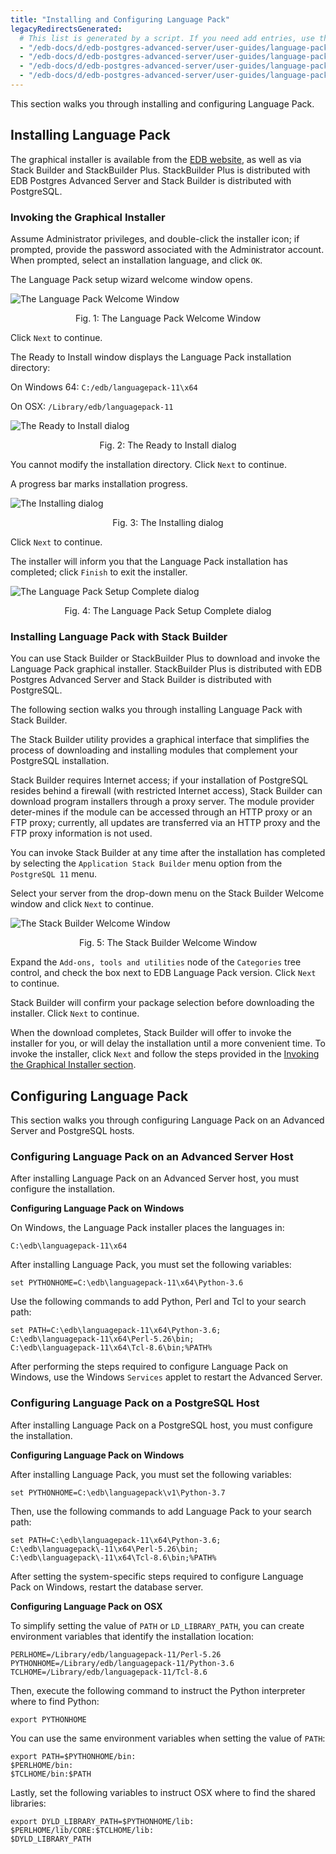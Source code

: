 ```yaml
---
title: "Installing and Configuring Language Pack"
legacyRedirectsGenerated:
  # This list is generated by a script. If you need add entries, use the `legacyRedirects` key.
  - "/edb-docs/d/edb-postgres-advanced-server/user-guides/language-pack-guide/11/EDB_Postgres_Language_Pack_Guide.1.09.html"
  - "/edb-docs/d/edb-postgres-advanced-server/user-guides/language-pack-guide/11/EDB_Postgres_Language_Pack_Guide.1.05.html"
  - "/edb-docs/d/edb-postgres-advanced-server/user-guides/language-pack-guide/11/EDB_Postgres_Language_Pack_Guide.1.08.html"
  - "/edb-docs/d/edb-postgres-advanced-server/user-guides/language-pack-guide/11/EDB_Postgres_Language_Pack_Guide.1.06.html"
---
```


<div id="installing_language_pack" class="registered_link"></div>

This section walks you through installing and configuring Language Pack.

## Installing Language Pack

The graphical installer is available from the [EDB website](https://www.enterprisedb.com/software-downloads-postgres), as well as via Stack Builder and StackBuilder Plus. StackBuilder Plus is distributed with EDB Postgres Advanced Server and Stack Builder is distributed with PostgreSQL.

<div id="invoking_the_graphical_installer" class="registered_link"></div>

### Invoking the Graphical Installer

Assume Administrator privileges, and double-click the installer icon; if prompted, provide the password associated with the Administrator account. When prompted, select an installation language, and click `OK`.

The Language Pack setup wizard welcome window opens.

![The Language Pack Welcome Window](images/11/Language_pack_welcome.png)

<div style="text-align: center"> Fig. 1: The Language Pack Welcome Window </div>

Click `Next` to continue.

The Ready to Install window displays the Language Pack installation directory:

 On Windows 64: `C:/edb/languagepack-11\x64`

 On OSX: `/Library/edb/languagepack-11`

![The Ready to Install dialog](images/11/Language_pack_ready_to_install.png)

<div style="text-align: center"> Fig. 2: The Ready to Install dialog </div>

You cannot modify the installation directory. Click `Next` to continue.

A progress bar marks installation progress.

![The Installing dialog](images/11/Language_pack_installing_language_pack.png)

<div style="text-align: center"> Fig. 3: The Installing dialog </div>

Click `Next` to continue.

The installer will inform you that the Language Pack installation has completed; click `Finish` to exit the installer.

![The Language Pack Setup Complete dialog](images/11/Language_pack_completed_installation.png)

<div style="text-align: center"> Fig. 4: The Language Pack Setup Complete dialog </div>


### Installing Language Pack with Stack Builder

You can use Stack Builder or StackBuilder Plus to download and invoke the Language Pack graphical installer. StackBuilder Plus is distributed with EDB Postgres Advanced Server and Stack Builder is distributed with PostgreSQL.

The following section walks you through installing Language Pack with Stack Builder.

The Stack Builder utility provides a graphical interface that simplifies the process of downloading and installing modules that complement your PostgreSQL installation.

Stack Builder requires Internet access; if your installation of PostgreSQL resides behind a firewall (with restricted Internet access), Stack Builder can download program installers through a proxy server. The module provider deter-mines if the module can be accessed through an HTTP proxy or an FTP proxy; currently, all updates are transferred via an HTTP proxy and the FTP proxy information is not used.

You can invoke Stack Builder at any time after the installation has completed by selecting the `Application Stack Builder` menu option from the `PostgreSQL 11` menu.

Select your server from the drop-down menu on the Stack Builder Welcome window and click `Next` to continue.

![The Stack Builder Welcome Window](images/11/Language_pack_installing_with_stackbuilder_plus.png)

<div style="text-align: center"> Fig. 5: The Stack Builder Welcome Window </div>

Expand the `Add-ons, tools and utilities` node of the `Categories` tree control, and check the box next to EDB Language Pack version. Click `Next` to continue.

Stack Builder will confirm your package selection before downloading the installer. Click `Next` to continue.

When the download completes, Stack Builder will offer to invoke the installer for you, or will delay the installation until a more convenient time. To invoke the installer, click `Next` and follow the steps provided in the [Invoking the Graphical Installer section](#invoking-the-graphical-installer).

## Configuring Language Pack

This section walks you through configuring Language Pack on an Advanced Server and PostgreSQL hosts.

### Configuring Language Pack on an Advanced Server Host

After installing Language Pack on an Advanced Server host, you must configure the installation.

**Configuring Language Pack on Windows**

On Windows, the Language Pack installer places the languages in:

`C:\edb\languagepack-11\x64`

After installing Language Pack, you must set the following variables:

`set PYTHONHOME=C:\edb\languagepack-11\x64\Python-3.6`

Use the following commands to add Python, Perl and Tcl to your search path:

```text
set PATH=C:\edb\languagepack-11\x64\Python-3.6;
C:\edb\languagepack-11\x64\Perl-5.26\bin;
C:\edb\languagepack-11\x64\Tcl-8.6\bin;%PATH%
```

After performing the steps required to configure Language Pack on Windows, use the Windows `Services` applet to restart the Advanced Server.

### Configuring Language Pack on a PostgreSQL Host

After installing Language Pack on a PostgreSQL host, you must configure the installation.

**Configuring Language Pack on Windows**

After installing Language Pack, you must set the following variables:

`set PYTHONHOME=C:\edb\languagepack\v1\Python-3.7`

Then, use the following commands to add Language Pack to your search path:

```text
set PATH=C:\edb\languagepack-11\x64\Python-3.6;
C:\edb\languagepack\-11\x64\Perl-5.26\bin;
C:\edb\languagepack\-11\x64\Tcl-8.6\bin;%PATH%
```

After setting the system-specific steps required to configure Language Pack on Windows, restart the database server.

**Configuring Language Pack on OSX**

To simplify setting the value of `PATH` or `LD_LIBRARY_PATH`, you can create environment variables that identify the installation location:

```text
PERLHOME=/Library/edb/languagepack-11/Perl-5.26
PYTHONHOME=/Library/edb/languagepack-11/Python-3.6
TCLHOME=/Library/edb/languagepack-11/Tcl-8.6
```

Then, execute the following command to instruct the Python interpreter where to find Python:

`export PYTHONHOME`

You can use the same environment variables when setting the value of `PATH`:

```text
export PATH=$PYTHONHOME/bin:
$PERLHOME/bin:
$TCLHOME/bin:$PATH
```

Lastly, set the following variables to instruct OSX where to find the shared libraries:

```text
export DYLD_LIBRARY_PATH=$PYTHONHOME/lib:
$PERLHOME/lib/CORE:$TCLHOME/lib:
$DYLD_LIBRARY_PATH
```
